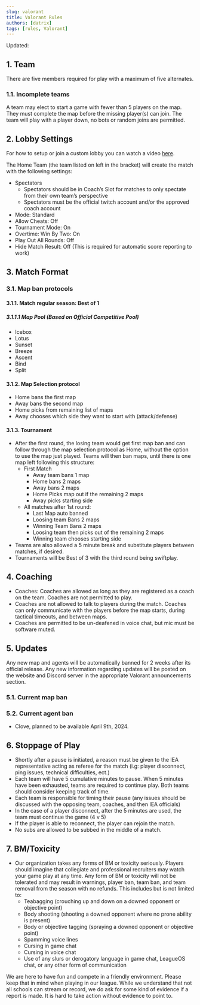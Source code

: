 ```yaml
---
slug: valorant
title: Valorant Rules
authors: [datrix]
tags: [rules, Valorant]
---
```


Updated: <CommitDate game="valorant" />

## 1. Team

There are five members required for play with a maximum of five alternates.

### 1.1. Incomplete teams

A team may elect to start a game with fewer than 5 players on the map. They must complete the map before the missing player(s) can join. The team will play with a player down, no bots or random joins are permitted.

## 2. Lobby Settings

For how to setup or join a custom lobby you can watch a video [here](https://www.youtube.com/watch?v=rLg77Njkxts&list=PLfIm_36vd52y_6P_8yvSkcFMCIWHEx1rG&index=4).

The Home Team (the team listed on left in the bracket) will create the match with the following settings:

* Spectators
  * Spectators should be in Coach’s Slot for matches to only spectate from their own team’s perspective
  * Spectators must be  the official twitch account and/or the approved coach account
* Mode: Standard
* Allow Cheats: Off
* Tournament Mode: On
* Overtime: Win By Two: On
* Play Out All Rounds: Off
* Hide Match Result: Off (This is required for automatic score reporting to work)

## 3. Match Format

### 3.1. Map ban protocols

#### 3.1.1. Match regular season: Best of 1

##### 3.1.1.1 Map Pool (Based on Official Competitive Pool)

* Icebox
* Lotus
* Sunset
* Breeze
* Ascent
* Bind
* Split

#### 3.1.2. Map Selection protocol

* Home bans the first map
* Away bans the second map
* Home picks from remaining list of maps
* Away chooses which side they want to start with (attack/defense)

#### 3.1.3. Tournament

* After the first round, the losing team would get first map ban and can follow through the map selection protocol as Home, without the option to use the map just played. Teams will then ban maps, until there is one map left following this structure:
  * First Match
    * Away team bans 1 map
    * Home bans 2 maps
    * Away bans 2 maps
    * Home Picks map out if the remaining 2 maps
    * Away picks starting side
  * All matches after 1st round:
    * Last Map auto banned
    * Loosing team Bans 2 maps
    * Winning Team Bans 2 maps
    * Loosing team then picks out of the remaining 2 maps
    * Winning team chooses starting side
* Teams are also allowed a 5 minute break and substitute players between matches, if desired.
* Tournaments will be Best of 3 with the third round being swiftplay.

## 4. Coaching

* Coaches: Coaches are allowed as long as they are registered as a coach on the team. Coaches are not permitted to play.
* Coaches are not allowed to talk to players during the match. Coaches can only communicate with the players before the map starts, during tactical timeouts, and between maps.
* Coaches are permitted to be un-deafened in voice chat, but mic must be software muted.

## 5. Updates

Any new map and agents will be automatically banned for 2 weeks after its official release. Any new information regarding updates will be posted on the website and Discord server in the appropriate Valorant announcements section.

### 5.1. Current map ban

### 5.2. Current agent ban

* Clove, planned to be available April 9th, 2024.

## 6. Stoppage of Play

* Shortly after a pause is initiated, a reason must be given to the IEA representative acting as referee for the match (i.g: player disconnect, ping issues, technical difficulties, ect.)
* Each team will have 5 cumulative minutes to pause. When 5 minutes have been exhausted, teams are required to continue play. Both teams should consider keeping track of time.
* Each team is responsible for timing their pause (any issues should be discussed with the opposing team, coaches, and then IEA officials)
* In the case of a player disconnect, after the 5 minutes are used, the team must continue the game (4 v 5)
* If the player is able to reconnect, the player can rejoin the match.
* No subs are allowed to be subbed in the middle of a match.

## 7. BM/Toxicity

* Our organization takes any forms of BM or toxicity seriously. Players should imagine that collegiate and professional recruiters may watch your game play at any time. Any form of BM or toxicity will not be tolerated and may result in warnings, player ban, team ban, and team removal from the season with no refunds. This includes but is not limited to:
  * Teabagging (crouching up and down on a downed opponent or objective point)
  * Body shooting (shooting a downed opponent where no prone ability is present)
  * Body or objective tagging (spraying a downed opponent or objective point)
  * Spamming voice lines
  * Cursing in game chat
  * Cursing in voice chat
  * Use of any slurs or derogatory language in game chat, LeagueOS chat, or any other form of communication

We are here to have fun and compete in a friendly environment. Please keep that in mind when playing in our league. While we understand that not all schools can stream or record, we do ask for some kind of evidence if a report is made. It is hard to take action without evidence to point to.
